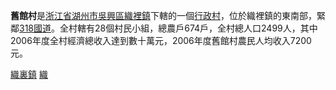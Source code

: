 {{Otheruses|舊館村 (消歧義)|subject=[[浙江省|浙江省]]下轄的村|other=同名的村}}
{{unreferenced|time=2010-07-24T13:26:24+00:00}}
'''舊館村'''是[[浙江省|浙江省]][[湖州市|湖州市]][[吳興區|吳興區]][[織裡鎮|織裡鎮]]下轄的一個[[行政村|行政村]]，位於織裡鎮的東南部，緊鄰[[318國道|318國道]]。全村轄有28個村民小組，總農戶674戶，全村總人口2499人，其中2006年度全村經濟總收入達到數十萬元，2006年度舊館村農民人均收入7200元。

[[Category:吳興區|織裏鎮]]
[[Category:湖州市行政村|織]]